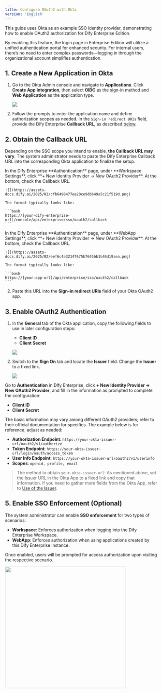 ```yaml
---
title: Configure OAuth2 with Okta
version: 'English'
---
```


This guide uses Okta as an example SSO identity provider, demonstrating how to enable OAuth2 authorization for Dify Enterprise Edition.

By enabling this feature, the login page in Enterprise Edition will utilize a unified authentication portal for enhanced security. For internal users, there’s no need to enter complex passwords—logging in through the organizational account simplifies authentication.

## 1. Create a New Application in Okta

1. Go to the Okta Admin console and navigate to **Applications**. Click **Create App Integration**, then select **OIDC** as the sign-in method and **Web Application** as the application type.

   ![](https://assets-docs.dify.ai/2025/02/21c12f61141314a3a942f3423086e5ef.png)

2. Follow the prompts to enter the application name and define authorization scopes as needed. In the `Sign-in redirect URIs` field, provide the Dify Enterprise **Callback URL**, as described [below](#2-callback-url).

## 2. Obtain the Callback URL

Depending on the SSO scope you intend to enable, **the Callback URL may vary**. The system administrator needs to paste the Dify Enterprise Callback URL into the corresponding Okta application to finalize the setup.

<Tabs>
  <Tab title="Workspace">
    In the Dify Enterprise **Authentication** page, under **Workspace Settings**, click **+ New Identity Provider → New OAuth2 Provider**. At the bottom, check the Callback URL.  

    ![](https://assets-docs.dify.ai/2025/02/cfb6498477ea20ce9db649a5c21f519d.png)  

    The format typically looks like:

    ```bash
    https://[your-dify-enterprise-url]/console/api/enterprise/sso/oauth2/callback
    ```
  </Tab>
  <Tab title="WebApp">
    In the Dify Enterprise **Authentication** page, under **WebApp Settings**, click **+ New Identity Provider → New OAuth2 Provider**. At the bottom, check the Callback URL.

    ![](https://assets-docs.dify.ai/2025/02/eef6c4a32147675b7645bb1b46d19aea.png)  

    The format typically looks like:

    ```bash
    https://[your-app-url]/api/enterprise/sso/oauth2/callback
    ```
  </Tab>
</Tabs>

2. Paste this URL into the **Sign-in redirect URIs** field of your Okta OAuth2 app.

## 3. Enable OAuth2 Authentication

1. In the **General** tab of the Okta application, copy the following fields to use in later configuration steps:
   - **Client ID**
   - **Client Secret**

   ![](https://assets-docs.dify.ai/2025/05/069096069a162299f23e81d1e187e08c.png)

2. Switch to the **Sign On** tab and locate the **Issuer** field. Change the **Issuer** to a fixed link.

   ![](https://assets-docs.dify.ai/2025/02/0cf3c5b1c3b662e48d65827ae3b34ca4.png)

Go to **Authentication** in Dify Enterprise, click **+ New Identity Provider → New OAuth2 Provider**, and fill in the information as prompted to complete the configuration:

- **Client ID**
- **Client Secret**

The basic information may vary among different OAuth2 providers; refer to their official documentation for specifics. The example below is for reference; adjust as needed:

- **Authorization Endpoint**: `https://your-okta-issuer-url/oauth2/v1/authorize`
- **Token Endpoint**: `https://your-okta-issuer-url/login/oauth/access_token`
- **User Info Endpoint**: `https://your-okta-issuer-url/oauth2/v1/userinfo`
- **Scopes**: `openid, profile, email`

> The method to obtain `your-okta-issuer-url`: As mentioned above, set the Issuer URL in the Okta App to a fixed link and copy that information. If you need to gather more fields from the Okta App, refer to [Use of the Issuer](https://support.okta.com/help/s/article/What-is-theIssuerlocated-under-the-OpenID-Connect-ID-Token-app-settings-used-for?language=en_US).

## 5. Enable SSO Enforcement (Optional)

The system administrator can enable **SSO enforcement** for two types of scenarios:

- **Workspace**: Enforces authorization when logging into the Dify Enterprise Workspace.
- **WebApp**: Enforces authorization when using applications created by this Dify Enterprise instance.

Once enabled, users will be prompted for access authorization upon visiting the respective scenario.

<img src="https://assets-docs.dify.ai/2025/02/87bf868d0058723607311265a57888c5.png" width="400" />
